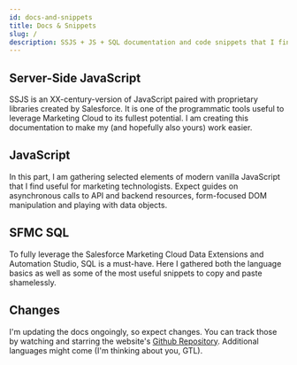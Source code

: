 ```yaml
---
id: docs-and-snippets
title: Docs & Snippets
slug: /
description: SSJS + JS + SQL documentation and code snippets that I find useful for developing Marketing Automation
---
```



<LeadText content="SSJS + JS + SQL documentation and code snippets that I find useful for developing Marketing Automation." />

## Server-Side JavaScript

SSJS is an XX-century-version of JavaScript paired with proprietary libraries created by Salesforce. It is one of the programmatic tools useful to leverage Marketing Cloud to its fullest potential. I am creating this documentation to make my (and hopefully also yours) work easier.

## JavaScript

In this part, I am gathering selected elements of modern vanilla JavaScript that I find useful for marketing technologists. Expect guides on asynchronous calls to API and backend resources, form-focused DOM manipulation and playing with data objects.

## SFMC SQL

To fully leverage the Salesforce Marketing Cloud Data Extensions and Automation Studio, SQL is a must-have. Here I gathered both the language basics as well as some of the most useful snippets to copy and paste shamelessly.

## Changes

I'm updating the docs ongoingly, so expect changes. You can track those by watching and starring the website's [Github Repository](https://github.com/MateuszDabrowski/mateuszdabrowski.pl). Additional languages might come (I'm thinking about you, GTL).